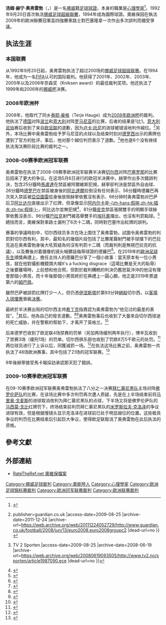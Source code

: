 {{noteta
|G1=football
|G2=uefa
|G3=laliga
|G4=英超
|T=zh-hans:汤姆·赫宁·奥弗雷勃;zh-hk:湯·亨寧·奧維保;zh-tw:湯姆·赫寧·奧夫雷伯;
|1=zh-hans:汤姆·赫宁·奥弗雷勃;zh-hk:湯·亨寧·奧維保;zh-tw:湯姆·赫寧·奧夫雷伯;
|2=zh-hans:奥弗雷勃;zh-hk:奧維保;zh-tw:奧夫雷伯;
|3=zh-hans:德罗巴;zh-hk:杜奧巴;zh-tw:德羅巴;
|4=zh-hans:姆巴佩;zh-hk:麥巴比;zh-tw:姆巴佩;


}}
{{infobox Football official
|                name = 汤姆·赫宁·奥弗雷勃<br />''Tom Henning Øvrebø''
|               image = 
|            fullname = Tom Henning Øvrebø
|         dateofbirth = {{birth date and age|1966|6|26}}
|         cityofbirth = {{NOR}}[[奧斯陸|奧斯陸]]
|      countryofbirth = 
|     otheroccupation = [[心理學家|心理學家]]
|              height = {{height|m=1.87}}
|               years = 1992-
|              league = [[挪威足球超級聯賽|挪超]]
|                role = 球證
|  internationalyears = 1994-2010
|       confederation = [[FIFA|FIFA]]球證名單<ref>{{Cite web |url=http://www.fifa.com/aboutfifa/developing/refereeing/association=nor/peoplekind=ref.html |title=fifa.com 挪威國際球證名單 |access-date=2009-05-09 |archive-date=2010-08-31 |archive-url=https://web.archive.org/web/20100831222117/http://www.fifa.com/aboutfifa/developing/refereeing/association=nor/peoplekind=ref.html |dead-url=yes }}</ref>
|   internationalrole = 球證
}}
'''汤姆·赫宁·奥弗雷勃'''（{{lang-no|Tom Henning Øvrebø|}}，{{bd|1966年|6月26日|catidx=Ovrebo, Tom Henning}}）是一名[[挪威|挪威]]籍[[足球|足球]][[球證|球證]]，本身的職業是[[心理學家|心理學家]]<ref>{{Cite web |url=http://www.euro2008.uefa.com/MultimediaFiles/Download/PressConference/Competitions/MediaServices/68/51/03/685103_DOWNLOAD.pdf |title=Factsheet 2 - Korrektur<!-- Bot generated title --> |accessdate=2009-05-09 |archive-date=2008-06-02 |archive-url=https://web.archive.org/web/20080602221739/http://www.euro2008.uefa.com/MultimediaFiles/Download/PressConference/Competitions/MediaServices/68/51/03/685103_DOWNLOAD.pdf |dead-url=yes }}</ref>。1992年9月20日首次執法[[挪威足球超級聯賽|挪威足球超級聯賽]]，1994年成為國際球證。奧維保因在執法2009年的歐洲聯賽冠軍盃四強賽車路士對巴塞隆拿一次作出多次誤判而備受爭議。

== 执法生涯 ==
=== 本国联赛 ===
从1992年9月20日起，奥弗雷勃执法了超过200场的[[挪威足球超级联赛|挪威足球超级联赛]]。在1994年，他成为一名[[FIFA|FIFA]]认可的国际裁判。他获得了2001年、2002年、2003年、2005年以及2006年奈森奖（Kniksen award）的最佳裁判奖项。他还执法了1999年和2006年的[[挪威杯|挪威杯]]决赛。

=== 2008年欧洲杯 ===
2008年，他取代了同乡[[泰耶·豪格|泰耶·豪格]]（Terje Hauge）成为[[2008年欧洲杯|2008年欧洲杯]]的裁判。他执法了[[德国国家足球队|德国]]对阵[[波兰国家足球队|波兰]]和[[意大利国家足球队|意大利]]对阵[[罗马尼亚国家足球队|罗马尼亚]]的比赛，后者的结果是1比1。[[意大利足球协会|意大利足协]]赛后收到了来自[[欧足联|欧足联]]的道歉，因为[[卢卡·托尼|卢卡·托尼]]的进球被错误地判作越位。<ref>{{Cite web |url=http://www.guardian.co.uk/football/2008/jun/13/euro2008.euro2008groupc2 |title=Euro 2008: Italy v Romania{{!}}publisher=guardian.co.uk |access-date=2009-08-25 |archive-date=2011-12-24 |archive-url=https://web.archive.org/web/20111224052729/http://www.guardian.co.uk/football/2008/jun/13/euro2008.euro2008groupc2 |dead-url=no }}</ref>另外，本场比赛中奥弗雷勃给予罗马尼亚的点球以及结束时刻对[[德罗西|德罗西]]出示的黄牌也遭到了官方的批评，事后，他对那个越位判罚表示了道歉。<ref>{{Cite web |url=http://www.tv2.no/sporten/article1987090.ece |title=Norwegian referee: - I was wrong {{!}} TV 2 Sporten<!-- Bot generated title --> |access-date=2009-08-25 |archive-date=2008-06-19 |archive-url=https://web.archive.org/web/20080619093505/http://www.tv2.no/sporten/article1987090.ece |dead-url=no }}</ref>他也是6个没有继续执法淘汰赛阶段比赛的裁判之一。

=== 2008-09赛季欧洲冠军联赛 ===
奥弗雷勃在执法了2008-09赛季欧洲冠军联赛半决赛[[切尔西足球俱乐部|切尔西]]对阵[[巴塞罗那足球俱乐部|巴塞罗那]]的比赛后招来了更大的争议。在这场5月6日进行的欧冠半决赛中，赫寧作出多次錯誤判決，包含25分鐘時[[馬盧達|馬盧達]]在禁區被阿爾維斯犯規，赫寧卻判決是禁區外自由球、26分鐘時[[德罗巴|德罗巴]]在禁區被身後的[[阿比達爾|阿比達爾]]拉倒沒有任何表示、56分鐘時德羅巴再次突入禁區被[[耶耶·托尼|亞亞圖雷]]從身後放倒赫寧依舊沒有表示、66分钟时奥弗雷勃对巴萨后卫[[阿比达尔|阿比达尔]]直接出示了红牌，但录像显示[[阿内尔卡|阿内尔卡]]是[[插水_(足球術語)|-{zh-hans:假摔;zh-hk:插水;zh-tw:假摔;}-]]，阿比达尔並無犯規<ref>{{Cite web |url=http://www.guardian.co.uk/football/2009/may/06/chelsea |title=Chelsea hearts broken by late, late Iniesta goal for Barcelona |access-date=2009-08-25 |archive-date=2013-02-07 |archive-url=https://web.archive.org/web/20130207040629/http://www.guardian.co.uk/football/2009/may/06/chelsea |dead-url=no }}</ref>、81分鐘[[杰拉德·皮克|皮克]]禁區張開雙手的明顯手球赫寧依舊沒表示、96分鐘[[米夏埃尔·巴拉克|巴拉克]]射門被高舉雙手的[[萨缪埃尔·埃托奥|埃托奧]]擋出，也沒有判罰點球。<ref>{{Cite web |url=https://bleacherreport.com/articles/170680-the-great-debate-chelsea-vs-barca-did-the-ref-actually-get-it-right |title=存档副本 |access-date=2019-03-31 |archive-date=2020-11-07 |archive-url=https://web.archive.org/web/20201107224523/https://bleacherreport.com/articles/170680-the-great-debate-chelsea-vs-barca-did-the-ref-actually-get-it-right |dead-url=no }}</ref>總括而言，奧維保對車路士漏判了6次十二碼，同時對巴塞作出紅牌的誤判。

赛事的爭議時刻中，切尔西球员多次在场上围住了奥弗雷勃，試圖令奥弗雷勃的判罰對切尔西有利，其中，最知名的幾個片段包括了比賽尾聲射門被手球擋下的巴拉克追在奥弗雷勃身後大吼質疑為何沒有判罰十二碼（而裁判則是無視巴拉克的抗議），以及賽後对着摄像机镜头喊髒話侮辱球證的德羅巴<ref>{{cite web|url=http://www.independent.co.uk/sport/football/european/drogba-rages-as-chelsea-crash-out-in-blaze-of-fury-1680489.html|title=Drogba rages as Chelsea crash out in blaze of fury|last=Fleming|first=Mark|date=2009-05-07|work=The Independent|accessdate=7 May 2009|archive-date=2019-11-29|archive-url=https://web.archive.org/web/20191129091119/https://www.independent.co.uk/sport/football/european/drogba-rages-as-chelsea-crash-out-in-blaze-of-fury-1680489.html|dead-url=no}}</ref>。在2019年的[[金球奖_(足球)|歐洲足球先生]]頒獎典禮上，擔任主持人的德羅巴分享了一個小故事：當天原本有一位小男孩，就在他對攝影機鏡頭大喊It's a fucking disgrace（這場比賽是天大的恥辱）之後要離場時，上前想和他合照，但對於裁判糟糕的判決仍舊怒氣沖沖的他沒有理會那個小男孩，而十年後那個小男孩終於在典禮上一圓心願，他正是2019年票選第六的[[姆巴佩|姆巴佩]]。

雖然巴萨被誤罰红牌打少一人，但仍憑[[伊涅斯塔|伊涅斯塔]]於第93分钟[[絕殺|絕殺]]切尔西，以[[作客入球優惠|客場入球優惠]]晉級[[2009年欧洲冠军联赛决赛|决赛]]。

最終於半决赛出局的切尔西主帅[[希丁克|希丁克]]指責認为奥弗雷勃为“他见过的最差的表现”。<ref>{{Cite web |url=http://www.guardian.co.uk/football/2009/may/07/chelsea-barcelona-referee-penalties-hiddink-terry |title=Chelsea rage at referee for not giving them four penalties |access-date=2009-08-25 |archive-date=2012-02-16 |archive-url=https://web.archive.org/web/20120216122418/http://www.guardian.co.uk/football/2009/may/07/chelsea-barcelona-referee-penalties-hiddink-terry |dead-url=no }}</ref>其后，他為自己的發言道歉。<ref>{{Cite web |url=http://soccernet.espn.go.com/news/story?id=644051&sec=uefachampionsleague&cc=5901 |title=Police worried for ref Ovrebo |access-date=2009-08-25 |archive-date=2012-10-20 |archive-url=https://web.archive.org/web/20121020043600/http://soccernet.espn.go.com/news/story?id=644051&sec=uefachampionsleague&cc=5901 |dead-url=no }}</ref><ref>{{cite web|url=http://www.skysports.com/story/0,19528,11668_5294256,00.html|title=Bosingwa Retracts Thief Claim|publisher=Sky Sports|date=2009-05-07|accessdate=2009-05-07|archive-date=2016-03-07|archive-url=https://web.archive.org/web/20160307194923/http://www.skysports.com/story/0,19528,11668_5294256,00.html|dead-url=no}}</ref>奥弗雷勃事后也收到了大量來自切尔西球迷的死亡威胁，并在警察的帮助下，才离开了英格兰。<ref>{{cite web|url=http://www.guardian.co.uk/football/2009/may/08/chelsea-barcelona-referee-death-threats|title=Death threats force the referee Tom Henning Ovrebo into hiding.|publisher=The Guardian|date=2009-05-08|accessdate=2009-05-08|archive-date=2012-04-09|archive-url=https://web.archive.org/web/20120409003616/http://www.guardian.co.uk/football/2009/may/08/chelsea-barcelona-referee-death-threats|dead-url=no}}</ref>

后来德罗巴收到了欧足联4场禁赛的罚单（另加两场缓刑两年执行），博辛瓦收到了禁赛3场（缓刑1场）的罚单。切尔西俱乐部也收到了罚款8万5千欧元的处罚。<ref>{{cite web|url=http://news.bbc.co.uk/sport2/hi/football/teams/c/chelsea/8113625.stm|title=Drogba given lengthy European ban|publisher=BBC|date=2009-05-18|access-date=2009-08-25|archive-date=2019-08-14|archive-url=https://web.archive.org/web/20190814094036/http://news.bbc.co.uk/sport2/hi/football/teams/c/chelsea/8113625.stm|dead-url=no}}</ref>两位球员进行了上诉以后，同獲減罰一场。<ref>{{cite web|url=http://news.bbc.co.uk/sport1/hi/football/teams/c/chelsea/8152833.stm|title=Drogba and Boswinga bans reduced|publisher=BBC|date=2009-07-16}}</ref>在执法这场比赛之前，奥弗雷勃一共执法了48场欧洲赛事，其中包括了21场的冠军联赛。<ref>{{cite web|url=http://www.sportinglife.com/football/cups/championsleague/news/story_get.cgi?STORY_NAME=soccer/09/05/07/SOCCER_Chelsea_Poll.html |title=Poll Denies Conspiracy Theory |publisher=Sporting Life |archiveurl=https://web.archive.org/web/20110605033554/http://www.sportinglife.com/football/cups/championsleague/news/story_get.cgi?STORY_NAME=soccer%2F09%2F05%2F07%2FSOCCER_Chelsea_Poll.html |archivedate=2011-06-05 |deadurl=yes }}</ref>

9年後赫寧接受馬卡報採訪承認那天犯了錯誤。

=== 2009-10赛季欧洲冠军联赛 ===
在09-10赛季欧洲冠军联赛奥弗雷勃执法了八分之一决赛[[拜仁慕尼黑队|拜仁慕尼黑队]]主场对阵[[佛罗伦萨队|佛罗伦萨队]]的比赛，在该场比赛中多次判罚再次遭人质疑，先是在上半场结束前将[[马里奥·戈麦斯|马里奥·戈麦斯]]的进球取消改判为拜仁慕尼黑队的点球，下半场又将是佛罗伦萨队的[[马西莫·戈比|马西莫·戈比]]红牌罚下，终场结束前判罚拜仁慕尼黑队的[[米罗斯拉夫·克洛泽|米罗斯拉夫·克洛泽]]的争议进球有效，但是根据慢镜头显示克洛泽在进球前已处于明显越位的位置。这些极具争议的判罚在比赛结束后引起巨大争议，使得欧足联取消了奥弗雷勃在此后执法的资格。

== 參考文獻 ==
{{reflist}}

== 外部連結 ==
* [http://www.ratetheref.net/ref/view/71/tom-henning-ovrebo RateTheRef.net 奧維保檔案] {{Wayback|url=http://www.ratetheref.net/ref/view/71/tom-henning-ovrebo |date=20190818235419 }}

{{DEFAULTSORT:Ovrebo, Tom Henning}}
[[Category:挪威足球裁判|Category:挪威足球裁判]]
[[Category:奧斯陸人|Category:奧斯陸人]]
[[Category:心理學家|Category:心理學家]]
[[Category:欧洲足球锦标赛裁判|Category:欧洲足球锦标赛裁判]]
[[Category:欧洲冠军联赛裁判|Category:欧洲冠军联赛裁判]]
[[Category:欧洲联赛裁判|Category:欧洲联赛裁判]]
